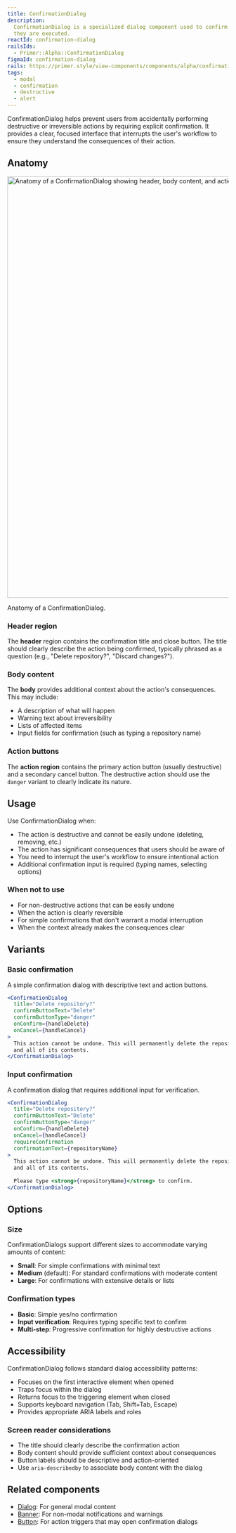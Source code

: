 ```yaml
---
title: ConfirmationDialog
description:
  ConfirmationDialog is a specialized dialog component used to confirm destructive or significant actions before
  they are executed.
reactId: confirmation-dialog
railsIds:
  - Primer::Alpha::ConfirmationDialog
figmaId: confirmation-dialog
rails: https://primer.style/view-components/components/alpha/confirmation-dialog
tags:
  - modal
  - confirmation
  - destructive
  - alert
---
```



ConfirmationDialog helps prevent users from accidentally performing destructive or irreversible actions by requiring explicit confirmation. It provides a clear, focused interface that interrupts the user's workflow to ensure they understand the consequences of their action.

## Anatomy

<img
  width="960"
  alt="Anatomy of a ConfirmationDialog showing header, body content, and action buttons"
  src=""
/>
<Caption>Anatomy of a ConfirmationDialog.</Caption>

### Header region

The **header** region contains the confirmation title and close button. The title should clearly describe the action being confirmed, typically phrased as a question (e.g., "Delete repository?", "Discard changes?").

### Body content

The **body** provides additional context about the action's consequences. This may include:
- A description of what will happen
- Warning text about irreversibility
- Lists of affected items
- Input fields for confirmation (such as typing a repository name)

### Action buttons

The **action region** contains the primary action button (usually destructive) and a secondary cancel button. The destructive action should use the `danger` variant to clearly indicate its nature.

## Usage

Use ConfirmationDialog when:

- The action is destructive and cannot be easily undone (deleting, removing, etc.)
- The action has significant consequences that users should be aware of
- You need to interrupt the user's workflow to ensure intentional action
- Additional confirmation input is required (typing names, selecting options)

### When not to use

- For non-destructive actions that can be easily undone
- When the action is clearly reversible
- For simple confirmations that don't warrant a modal interruption
- When the context already makes the consequences clear

## Variants

### Basic confirmation

A simple confirmation dialog with descriptive text and action buttons.

```jsx
<ConfirmationDialog
  title="Delete repository?"
  confirmButtonText="Delete"
  confirmButtonType="danger"
  onConfirm={handleDelete}
  onCancel={handleCancel}
>
  This action cannot be undone. This will permanently delete the repository
  and all of its contents.
</ConfirmationDialog>
```

### Input confirmation

A confirmation dialog that requires additional input for verification.

```jsx
<ConfirmationDialog
  title="Delete repository?"
  confirmButtonText="Delete"
  confirmButtonType="danger"
  onConfirm={handleDelete}
  onCancel={handleCancel}
  requireConfirmation
  confirmationText={repositoryName}
>
  This action cannot be undone. This will permanently delete the repository
  and all of its contents.
  
  Please type <strong>{repositoryName}</strong> to confirm.
</ConfirmationDialog>
```

## Options

### Size

ConfirmationDialogs support different sizes to accommodate varying amounts of content:

- **Small**: For simple confirmations with minimal text
- **Medium** (default): For standard confirmations with moderate content
- **Large**: For confirmations with extensive details or lists

### Confirmation types

- **Basic**: Simple yes/no confirmation
- **Input verification**: Requires typing specific text to confirm
- **Multi-step**: Progressive confirmation for highly destructive actions

## Accessibility

<AccessibilityLink label="ConfirmationDialog" />

ConfirmationDialog follows standard dialog accessibility patterns:

- Focuses on the first interactive element when opened
- Traps focus within the dialog
- Returns focus to the triggering element when closed
- Supports keyboard navigation (Tab, Shift+Tab, Escape)
- Provides appropriate ARIA labels and roles

### Screen reader considerations

- The title should clearly describe the confirmation action
- Body content should provide sufficient context about consequences
- Button labels should be descriptive and action-oriented
- Use `aria-describedby` to associate body content with the dialog

## Related components

- [Dialog](/components/dialog): For general modal content
- [Banner](/components/banner): For non-modal notifications and warnings
- [Button](/components/button): For action triggers that may open confirmation dialogs
